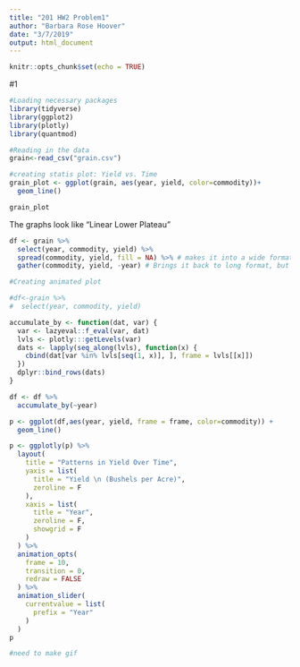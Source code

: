 ```yaml
---
title: "201 HW2 Problem1"
author: "Barbara Rose Hoover"
date: "3/7/2019"
output: html_document
---
```


```r
knitr::opts_chunk$set(echo = TRUE)
```


#1

```r
#Loading necessary packages
library(tidyverse)
library(ggplot2)
library(plotly)
library(quantmod)
```

```r
#Reading in the data
grain<-read_csv("grain.csv")
```

```r
#creating statis plot: Yield vs. Time
grain_plot <- ggplot(grain, aes(year, yield, color=commodity))+
  geom_line()

grain_plot
```

The graphs look like "Linear Lower Plateau"

```r
df <- grain %>% 
  select(year, commodity, yield) %>% 
  spread(commodity, yield, fill = NA) %>% # makes it into a wide format, missing combinationes are filled with NA
  gather(commodity, yield, -year) # Brings it back to long format, but now all years for no data in Sorghum have a 0
```



```r
#Creating animated plot

#df<-grain %>% 
#  select(year, commodity, yield)

accumulate_by <- function(dat, var) {
  var <- lazyeval::f_eval(var, dat)
  lvls <- plotly:::getLevels(var)
  dats <- lapply(seq_along(lvls), function(x) {
    cbind(dat[var %in% lvls[seq(1, x)], ], frame = lvls[[x]])
  })
  dplyr::bind_rows(dats)
}

df <- df %>%
  accumulate_by(~year)

p <- ggplot(df,aes(year, yield, frame = frame, color=commodity)) +
  geom_line()

p <- ggplotly(p) %>%
  layout(
    title = "Patterns in Yield Over Time",
    yaxis = list(
      title = "Yield \n (Bushels per Acre)",
      zeroline = F
    ),
    xaxis = list(
      title = "Year",
      zeroline = F, 
      showgrid = F
    )
  ) %>% 
  animation_opts(
    frame = 10, 
    transition = 0, 
    redraw = FALSE
  ) %>%
  animation_slider(
    currentvalue = list(
      prefix = "Year"
    )
  )
p

```
```r
#need to make gif
```

